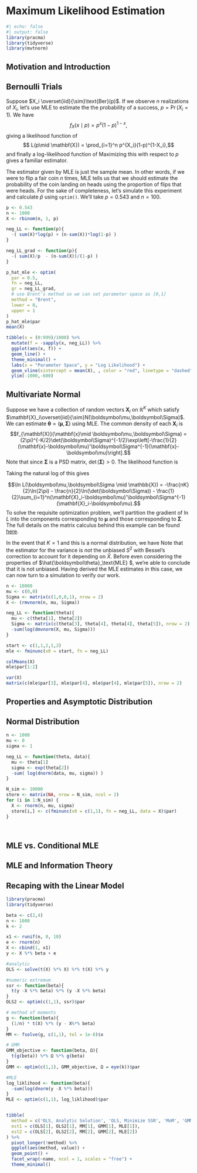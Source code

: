 \DeclareMathOperator{\plim}{plim}
\DeclareMathOperator{\argmin}{argmin}
\DeclareMathOperator{\argmax}{argmax}
\newcommand{\var}[1]{\text{Var}\left(#1\right)}
\newcommand{\avar}[1]{\text{Avar}\left(#1\right)}
\newcommand{\E}[1]{\text{E}\left[#1\right]}
\newcommand{\cov}[1]{\text{Cov}\left(#1\right)}
\newcommand{\mse}[1]{\text{MSE}\left(#1\right)}
\newcommand{\se}[1]{\text{se}\left(#1\right)}
\newcommand{\limfunc}{lim} 
\newcommand{\X}{\mathbf{X}}
\newcommand{\Xm}{\mathbb{X}}
\newcommand{\EER}{\bar{\thet}_\text{EE}}
\newcommand{\NLS}{\hat{\bet}_\text{NLLS}}
\newcommand{\z}{\mathbf{z}}
\newcommand{\rr}{\mathbf{r}}
\newcommand{\C}{\mathbf{C}}
\newcommand{\Pe}{\mathbf{P}}
\newcommand{\y}{\mathbf{y}}
\newcommand{\Y}{\mathbf{Y}}
\newcommand{\uu}{\mathbf{u}}
\newcommand{\e}{\mathbf{e}}
\newcommand{\D}{\mathbf{D}}
\newcommand{\x}{\mathbf{x}}
\newcommand{\xm}{\mathbb{x}}
\newcommand{\Zm}{\mathbb{Z}}
\newcommand{\Wm}{\mathbb{W}}
\newcommand{\Hm}{\mathbb{H}}
\newcommand{\W}{\mathbf{W}}
\newcommand{\Z}{\mathbf{Z}}
\newcommand{\Hess}{\mathbf{H}(\mathbf{\Z\mid\thet})}
\newcommand{\Score}{\mathbf{S}(\mathbf{\Z\mid\thet})}
\newcommand{\A}{\mathbf{A}}
\newcommand{\h}{\mathbf{h}}
\newcommand{\Q}{\mathbf{Q}}
\newcommand{\F}{\mathbf{F}}
\newcommand{\G}{\mathbf{G}}
\newcommand{\I}{\mathbf{I}}
\renewcommand{\D}{\mathbf{D}}
\renewcommand{\C}{\mathbf{C}}
\newcommand{\zer}{\mathbf{0}}
\newcommand{\OLS}{\hat{\boldsymbol\beta}_\text{OLS} }
\newcommand{\OLSOV}{\hat{\boldsymbol\beta}_\text{OLS,OV} }
\newcommand{\OLSME}{\hat{\boldsymbol\beta}_\text{OLS,ME} }
\newcommand{\EE}{\hat{\boldsymbol\theta}_\text{EX} }
\newcommand{\ME}{\hat{\boldsymbol\theta}_\text{M} }
\newcommand{\MDE}{\hat{\boldsymbol\theta}_\text{MDE} }
\newcommand{\MLE}{\hat{\boldsymbol\theta}_\text{MLE} }
\newcommand{\IV}{\hat{\boldsymbol\beta}_\text{IV} }
\newcommand{\TSLS}{\hat{\boldsymbol\beta}_\text{2SLS} }
\newcommand{\thet}{\boldsymbol{\theta}}
\newcommand{\et}{\boldsymbol{\eta}}
\newcommand{\R}{\mathbb{R}}
\newcommand{\Sig}{\boldsymbol{\Sigma}}
\newcommand{\ep}{\boldsymbol{\varepsilon}}
\newcommand{\Omeg}{\boldsymbol{\Omega}}
\newcommand{\Thet}{\boldsymbol{\Theta}}
\newcommand{\bet}{\boldsymbol{\beta}}
\newcommand{\rk}{rank}
\newcommand{\tsum}{\sum}
\newcommand{\tr}{tr}
\newcommand{\norm}[1]{\left\lVert#1\right\rVert}
\newcommand{\abs}[1]{\left\lvert#1\right\rvert}
\newcommand{\ms}{\overset{ms}{\to}}
\newcommand{\pto}{\overset{p}{\to}}
\newcommand{\iid}{\overset{iid}{\sim}}
\newcommand{\dto}{\overset{d}{\to}}
\newcommand{\asim}{\overset{a}{\sim}}


# Maximum Likelihood Estimation


```r
#| echo: false
#| output: false
library(pracma)
library(tidyverse)
library(mvtnorm)
```

## Motivation and Introduction

:::{#exm-}
## Bernoulli Trials
Suppose $X_i \iid \text{Ber}(p)$. If we observe $n$ realizations of $X_i$, let's use MLE to estimate the the probability of a success, $p=\Pr(X_i = 1)$. We have 
$$ f_X(x\mid p) = p^x(1-p)^{1-x},$$ giving a likelihood function of
$$ L(p\mid \X) = \prod_{i=1}^n p^{X_i}(1-p)^{1-X_i},$$ and finally a log-likelihood function of 
\begin{align*}
\ln L(p\mid \X) & = \ln\left[\prod_{i=1}^n p^{X_i}(1-p)^{1-X_i}\right]\\
& = \sum_{i=1}^n \left[\ln\left[p^{X_i}\right] + \ln\left[(1-p)^{1-X_i}\right]\right]\\
& = \sum_{i=1}^n \left[X_i \ln(p)+(1-X_i) \ln(1-p)\right]\\
& = \sum_{i=1}^n X_i \ln(p)+\left(n-\sum_{i=1}^n X_i\right) \ln(1-p).
\end{align*}
Maximizing this with respect to $p$ gives a familiar estimator. 
\begin{align*}
&\hat p = \argmax_{p\in[0,1]}\ \ln L(p\mid \X) \\
\implies & \frac{d\ln L(p\mid \X)}{dp}\biggr|_{p=\hat p} = 0\\
\implies & \frac{\textstyle\sum_{i=1}^n X_i }{\hat p}+\left(n-\sum_{i=1}^n X_i\right)\frac{-1}{1-\hat p}=0\\
\implies & \hat p = \frac{1}{n}\sum_{i=1}^n X_i\\
\implies & \hat p = \bar X
\end{align*}

The estimator given by MLE is just the sample mean. In other words, if we were to flip a fair coin $n$ times, MLE tells us that we should estimate the probability of the coin landing on heads using the proportion of flips that were heads. For the sake of completeness, let's simulate this experiment and calculate $\hat p$ using ```optim()```. We'll take $p = 0.543$ and $n = 100$.

```r
p <- 0.543
n <- 1000
X <- rbinom(n, 1, p)

neg_LL <- function(p){
  -( sum(X)*log(p) + (n-sum(X))*log(1-p) )
}

neg_LL_grad <- function(p){
  -( sum(X)/p  - (n-sum(X))/(1-p) )
}

p_hat_mle <- optim(
  par = 0.5, 
  fn = neg_LL, 
  gr = neg_LL_grad,
  # use Brent's method so we can set parameter space as [0,1]
  method = "Brent", 
  lower = 0, 
  upper = 1
)
p_hat_mle$par 
mean(X)
```


```r
tibble(x = (0:999)/1000) %>% 
  mutate(f = -sapply(x, neg_LL)) %>% 
  ggplot(aes(x, f)) + 
  geom_line() +
  theme_minimal() +
  labs(x = "Parameter Space", y = "Log Likelihood") +
  geom_vline(xintercept = mean(X), , color = "red", linetype = "dashed") +
  ylim(-1000,-600)
```
:::

:::{#exm-}
## Multivariate Normal

Suppose we have a collection of random vectors $\X_i$ on $\R^K$ which satisfy $\X_i\iid N(\boldsymbol\mu,\boldsymbol\Sigma)$. We can estimate $\thet = (\boldsymbol\mu,\boldsymbol\Sigma)$ using MLE. The common density of each $\X_i$ is 
$$f_{\X}(\x \mid \boldsymbol\mu,\boldsymbol\Sigma) = (2\pi)^{-K/2}\det(\boldsymbol\Sigma)^{-1/2}\exp\left[-\frac{1}{2}(\x-\boldsymbol\mu)'\boldsymbol\Sigma^{-1}(\x-\boldsymbol\mu)\right].$$ Note that since $\boldsymbol\Sigma$ is a PSD matrix, $\det(\boldsymbol\Sigma) >0$. The likelihood function is 
\begin{align*}
L(\boldsymbol\mu,\boldsymbol\Sigma \mid \Xm) &= \prod_{i=1}^n (2\pi)^{-K/2}\det(\boldsymbol\Sigma)^{-1/2}\exp\left[-\frac{1}{2}(\X_i-\boldsymbol\mu)'\boldsymbol\Sigma^{-1}(\X_i-\boldsymbol\mu)\right]\\
  & = \prod_{i=1}^n\left[(2\pi)^{-K/2}\right]\prod_{i=1}^n\left[\det(\boldsymbol\Sigma)^{-1/2}\right]\prod_{i=1}^n\exp\left[-\frac{1}{2}(\X_i-\boldsymbol\mu)'\boldsymbol\Sigma^{-1}(\X_i-\boldsymbol\mu)\right]\\
  & = \left[(2\pi)^{-K/2}\right]^n\left[\det(\boldsymbol\Sigma)^{-1/2}\right]^n \exp\left[\sum_{i=1}^n-\frac{1}{2}(\X_i-\boldsymbol\mu)'\boldsymbol\Sigma^{-1}(\X_i-\boldsymbol\mu)\right]\\
  & = (2\pi)^{-nK/2}\det(\boldsymbol\Sigma)^{-n/2}\exp\left[-\frac{1}{2}\sum_{i=1}^n(\X_i-\boldsymbol\mu)'\boldsymbol\Sigma^{-1}(\X_i-\boldsymbol\mu)\right]
\end{align*}

Taking the natural log of this gives 

$$\ln L(\boldsymbol\mu,\boldsymbol\Sigma \mid \Xm) = -\frac{nK}{2}\ln(2\pi) - \frac{n}{2}\ln(\det(\boldsymbol\Sigma)) - \frac{1}{2}\sum_{i=1}^n(\X_i-\boldsymbol\mu)'\boldsymbol\Sigma^{-1}(\X_i-\boldsymbol\mu).$$
To solve the requisite optimization problem, we'll partition the gradient of $\ln L$ into the components corresponding to $\boldsymbol\mu$ and those corresponding to $\boldsymbol\Sigma$. The full details on the matrix calculus behind this example can be found [here](https://www.statlect.com/fundamentals-of-statistics/multivariate-normal-distribution-maximum-likelihood).


\begin{align*}
&\hat{\thet} = \argmax_{\thet}\ \ln L(\thet\mid \Xm) \\
\implies & \nabla_\thet \ln L(\thet\mid \Xm)\biggr|_{\thet=\hat{\thet}} = \zer \\
\implies &\begin{bmatrix}{\nabla_{\boldsymbol\mu} \ln L(\boldsymbol\mu,\boldsymbol\Sigma \mid \Xm) }\\ {\nabla_{\boldsymbol\Sigma} \ln L(\boldsymbol\mu,\boldsymbol\Sigma \mid \Xm)} \end{bmatrix}_{(\boldsymbol\mu,\boldsymbol\Sigma) = (\hat{\boldsymbol\mu},\hat{\boldsymbol\Sigma})}= \zer\\
\implies & \begin{bmatrix} \sum_{i=1}^n\hat{\boldsymbol\Sigma}^{-1}(\X_i-\hat{\boldsymbol\mu}) \\ \frac{n}{2}\hat{\boldsymbol\Sigma}' - \frac{1}{2}\left[\sum_{i=1}^n(\X_i-\hat{\boldsymbol\mu})(\X_i-\hat{\boldsymbol\mu})'\right]'\end{bmatrix} = \zer\\
\implies & \begin{bmatrix} \sum_{i=1}^n\X_i-n\hat{\boldsymbol\mu} \\ \frac{1}{2}\left[\sum_{i=1}^n(\X_i-\hat{\boldsymbol\mu})(\X_i-\hat{\boldsymbol\mu})'\right] - \frac{n}{2}\hat{\boldsymbol\Sigma} \end{bmatrix} = \zer\\
\implies & \begin{bmatrix} \hat{\boldsymbol\mu} \\ \hat{\boldsymbol\Sigma} \end{bmatrix} = \begin{bmatrix}n^{-1}\sum_{i=1}^n\X_i \\ n^{-1}\sum_{i=1}^n(\X_i-\hat{\boldsymbol\mu})(\X_i-\hat{\boldsymbol\mu})'\end{bmatrix}
\end{align*}

In the event that $K = 1$ and this is a normal distribution, we have 
\begin{align*}
\hat\mu &= \bar X,\\ 
\hat \sigma & = \frac{1}{n}\sum_{i=1}^n (X_i - \bar X)^2.
\end{align*}
Note that the estimator for the variance is *not* the unbiased $S^2$ with Bessel's correction to account for it depending on $\bar X$. Before even considering the properties of $\MLE$, we're able to conclude that it is not unbiased. Having derived the MLE estimates in this case, we can now turn to a simulation to verify our work. 

```r
n <- 10000
mu <- c(0,0)
Sigma <- matrix(c(1,0,0,1), nrow = 2)
X <- (rmvnorm(n, mu, Sigma))

neg_LL <- function(theta){
  mu <- c(theta[1], theta[2]) 
  Sigma <- matrix(c(theta[3], theta[4], theta[4], theta[5]), nrow = 2)
  -sum(log(dmvnorm(X, mu, Sigma)))
}

start <- c(1,1,2,1,2)
mle <- fminunc(x0 = start, fn = neg_LL)
```

```r
colMeans(X)
mle$par[1:2]
```

```r
var(X)
matrix(c(mle$par[3], mle$par[4], mle$par[4], mle$par[5]), nrow = 2)
```

:::

## Properties and Asymptotic Distribution

:::{#exm-}

## Normal Distribution

```r
n <- 1000
mu <- 0 
sigma <- 1

neg_LL <- function(theta, data){
  mu <- theta[1]
  sigma <- exp(theta[2])
  -sum( log(dnorm(data, mu, sigma)) )
}

N_sim <- 10000
store <- matrix(NA, nrow = N_sim, ncol = 2)
for (i in 1:N_sim) {
  X <- rnorm(n, mu, sigma)
  store[i,] <- c(fminunc(x0 = c(1,1), fn = neg_LL, data = X)$par)
}

  
```


:::



## MLE vs. Conditional MLE

## MLE and Information Theory

## Recaping with the Linear Model

```r
library(pracma)
library(tidyverse)

beta <- c(2,4)
n <- 1000
k <- 2

x1 <- runif(n, 0, 10)
e <- rnorm(n)
X <- cbind(1, x1)
y <- X %*% beta + e

#analytic
OLS <- solve(t(X) %*% X) %*% t(X) %*% y

#numeric extremum
ssr <- function(beta){
  t(y -X %*% beta) %*% (y -X %*% beta)
}
OLS2 <- optim(c(1,1), ssr)$par

# method of moments 
g <- function(beta){
  (1/n) * t(X) %*% (y - X%*% beta)
}
MM <- fsolve(g, c(1,1), tol = 1e-8)$x

# GMM
GMM_objective <- function(beta, Ω){
  t(g(beta)) %*% Ω %*% g(beta)
}
GMM <- optim(c(1,1), GMM_objective, Ω = eye(k))$par

#MLE
log_liklihood <- function(beta){
  -sum(log(dnorm(y -X %*% beta)))
}
MLE <- optim(c(1,1), log_liklihood)$par 


tibble(
  method = c('OLS, Analytic Solution', 'OLS, Minimize SSR', 'MoM', 'GMM', 'MLE'),
  est1 = c(OLS[1], OLS2[1], MM[1], GMM[1], MLE[1]),
  est2 = c(OLS[2], OLS2[2], MM[2], GMM[2], MLE[2])
) %>% 
  pivot_longer(!method) %>% 
  ggplot(aes(method, value)) + 
  geom_point() + 
  facet_wrap(~name, ncol = 1, scales = "free") + 
  theme_minimal()
  

```





